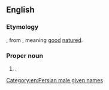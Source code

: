 {{also|hooman|hoo man}}

==English==

===Etymology===
{{etyl|fa|en}} {{m|fa|هومن|tr=Human}}, from {{etyl|pal|en}}, meaning [[good]] [[nature]]d.

===Proper noun===
{{en-proper noun}}

# {{non-gloss definition|A transliteration of a Persian male [[given name]]}}.

[[Category:en:Persian male given names]]